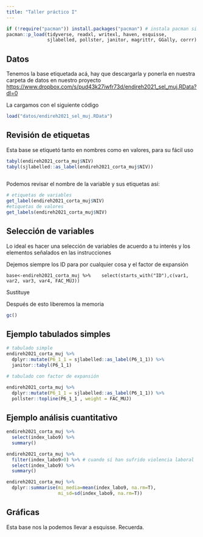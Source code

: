 ```yaml
---
title: "Taller práctico I"
---
```


```r
if (!require("pacman")) install.packages("pacman") # instala pacman si se requiere
pacman::p_load(tidyverse, readxl, writexl, haven, esquisse, 
               sjlabelled, pollster, janitor, magrittr, GGally, corrr) #carga los paquetes listados

```

## Datos

Tenemos la base etiquetada acá, hay que descargarla y ponerla en nuestra carpeta de datos en nuestro proyecto <https://www.dropbox.com/s/pud43k27iwfr73d/endireh2021_sel_muj.RData?dl=0>

La cargamos con el siguiente código

```r
load("datos/endireh2021_sel_muj.RData")
```

## Revisión de etiquetas

Esta base se etiquetó tanto en nombres como en valores, para su fácil uso

```r

tabyl(endireh2021_corta_muj$NIV)
tabyl(sjlabelled::as_label(endireh2021_corta_muj$NIV))
  

```

Podemos revisar el nombre de la variable y sus etiquetas así:

```r
# etiquetas de variables
get_label(endireh2021_corta_muj$NIV)
#etiquetas de valores
get_labels(endireh2021_corta_muj$NIV)

```

## Selección de variables

Lo ideal es hacer una selección de variables de acuerdo a tu interés y los elementos señalados en las instrucciones

Dejemos siempre los ID para por cualquier cosa y el factor de expansión

`base<-endireh2021_corta_muj %>%    select(starts_with("ID"),c(var1, var2, var3, var4, FAC_MUJ))`

Sustituye

Después de esto liberemos la memoria

```r
gc()
```

## Ejemplo tabulados simples

```r

# tabulado simple
endireh2021_corta_muj %>% 
  dplyr::mutate(P6_1_1 = sjlabelled::as_label(P6_1_1)) %>% 
  janitor::tabyl(P6_1_1)

# tabulado con factor de expansión

endireh2021_corta_muj %>% 
  dplyr::mutate(P6_1_1 = sjlabelled::as_label(P6_1_1)) %>% 
  pollster::topline(P6_1_1 , weight = FAC_MUJ)

```

## Ejemplo análisis cuantitativo

```r
endireh2021_corta_muj %>% 
  select(index_labo9) %>% 
  summary()
```

```r
endireh2021_corta_muj %>% 
  filter(index_labo9>0) %>% # cuando sí han sufrido violencia laboral
  select(index_labo9) %>% 
  summary()
```

```r

endireh2021_corta_muj %>% 
  dplyr::summarise(mi_media=mean(index_labo9, na.rm=T), 
                   mi_sd=sd(index_labo9, na.rm=T))
```

## Gráficas

Esta base nos la podemos llevar a esquisse. Recuerda.
